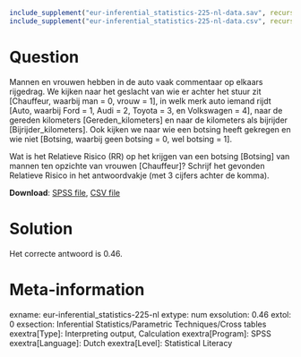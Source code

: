 ```{r, echo = FALSE, results = "hide"}
include_supplement("eur-inferential_statistics-225-nl-data.sav", recursive = TRUE)
include_supplement("eur-inferential_statistics-225-nl-data.csv", recursive = TRUE)
```

Question
========
Mannen en vrouwen hebben in de auto vaak commentaar op elkaars rijgedrag. We kijken naar het geslacht van wie er achter het stuur zit [Chauffeur, waarbij man = 0, vrouw = 1], in welk merk auto iemand rijdt [Auto, waarbij Ford = 1, Audi = 2, Toyota = 3, en Volkswagen = 4], naar de gereden kilometers [Gereden_kilometers] en naar de kilometers als bijrijder [Bijrijder_kilometers]. Ook kijken we naar wie een botsing heeft gekregen en wie niet [Botsing, waarbij geen botsing = 0, wel botsing = 1].

Wat is het Relatieve Risico (RR) op het krijgen van een botsing [Botsing] van mannen ten opzichte van vrouwen [Chauffeur]? Schrijf het gevonden Relatieve Risico in het antwoordvakje (met 3 cijfers achter de komma).

**Download**: [SPSS file](eur-inferential_statistics-225-nl-data.sav), [CSV file](eur-inferential_statistics-225-nl-data.csv)


Solution
========
Het correcte antwoord is 0.46.


Meta-information
================
exname: eur-inferential_statistics-225-nl
extype: num
exsolution: 0.46
extol: 0
exsection: Inferential Statistics/Parametric Techniques/Cross tables
exextra[Type]: Interpreting output, Calculation
exextra[Program]: SPSS
exextra[Language]: Dutch
exextra[Level]: Statistical Literacy